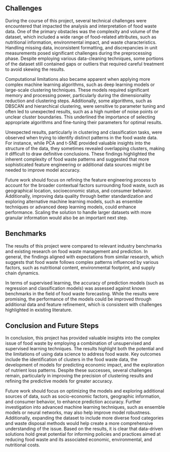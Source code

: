 ## Challenges

During the course of this project, several technical challenges were encountered that impacted the analysis and interpretation of food waste data. One of the primary obstacles was the complexity and volume of the dataset, which included a wide range of food-related attributes, such as nutritional information, environmental impact, and waste characteristics. Handling missing data, inconsistent formatting, and discrepancies in unit measurements posed significant challenges during the preprocessing phase. Despite employing various data-cleaning techniques, some portions of the dataset still contained gaps or outliers that required careful treatment to avoid skewing the results.

Computational limitations also became apparent when applying more complex machine learning algorithms, such as deep learning models or large-scale clustering techniques. These models required significant memory and processing power, particularly during the dimensionality reduction and clustering steps. Additionally, some algorithms, such as DBSCAN and hierarchical clustering, were sensitive to parameter tuning and often led to unexpected results, such as a high number of noise points or unclear cluster boundaries. This underlined the importance of selecting appropriate algorithms and fine-tuning their parameters for optimal results.

Unexpected results, particularly in clustering and classification tasks, were observed when trying to identify distinct patterns in the food waste data. For instance, while PCA and t-SNE provided valuable insights into the structure of the data, they sometimes revealed overlapping clusters, making it difficult to draw definitive conclusions. These findings highlighted the inherent complexity of food waste patterns and suggested that more sophisticated feature engineering or additional data sources might be needed to improve model accuracy.

Future work should focus on refining the feature engineering process to account for the broader contextual factors surrounding food waste, such as geographical location, socioeconomic status, and consumer behavior. Additionally, improving data quality through better standardization and exploring alternative machine learning models, such as ensemble techniques or advanced deep learning models, could enhance performance. Scaling the solution to handle larger datasets with more granular information would also be an important next step.

## Benchmarks

The results of this project were compared to relevant industry benchmarks and existing research on food waste management and prediction. In general, the findings aligned with expectations from similar research, which suggests that food waste follows complex patterns influenced by various factors, such as nutritional content, environmental footprint, and supply chain dynamics.

In terms of supervised learning, the accuracy of prediction models (such as regression and classification models) was assessed against known benchmarks in the field of food waste forecasting. While the results were promising, the performance of the models could be improved through additional data and feature refinement, which is consistent with challenges highlighted in existing literature.

## Conclusion and Future Steps

In conclusion, this project has provided valuable insights into the complex issue of food waste by employing a combination of unsupervised and supervised learning techniques. The results highlight both the potential and the limitations of using data science to address food waste. Key outcomes include the identification of clusters in the food waste data, the development of models for predicting economic impact, and the exploration of nutrient loss patterns. Despite these successes, several challenges remain, particularly in improving the precision of clustering results and refining the predictive models for greater accuracy.

Future work should focus on optimizing the models and exploring additional sources of data, such as socio-economic factors, geographic information, and consumer behavior, to enhance prediction accuracy. Further investigation into advanced machine learning techniques, such as ensemble models or neural networks, may also help improve model robustness. Additionally, expanding the dataset to include more diverse food categories and waste disposal methods would help create a more comprehensive understanding of the issue. Based on the results, it is clear that data-driven solutions hold great potential for informing policies and practices aimed at reducing food waste and its associated economic, environmental, and nutritional costs.